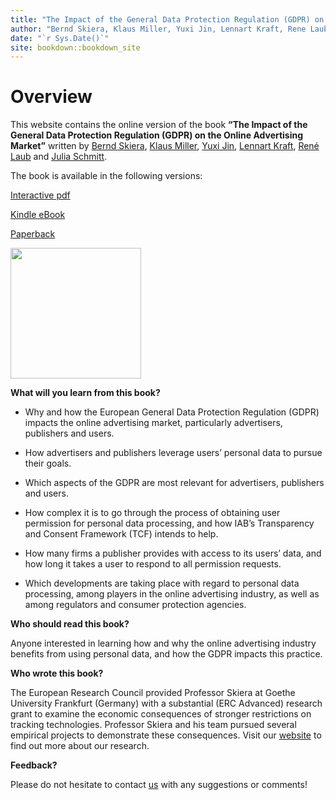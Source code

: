 ```yaml
---
title: "The Impact of the General Data Protection Regulation (GDPR) on the Online Advertising Market"
author: "Bernd Skiera, Klaus Miller, Yuxi Jin, Lennart Kraft, Rene Laub, Julia Schmitt"
date: "`r Sys.Date()`"
site: bookdown::bookdown_site
---
```


# Overview {.unnumbered}


This website contains the online version of the book **"The Impact of the General Data Protection Regulation (GDPR) on the Online Advertising Market"** written by [Bernd Skiera](https://www.marketing.uni-frankfurt.de/professoren/skiera/prof-dr-bernd-skiera.html), [Klaus Miller](https://sites.google.com/view/klausmiller), [Yuxi Jin](https://www.marketing.uni-frankfurt.de/en/professoren/skiera/team/doctoral-students/yuxi-jin.html), [Lennart Kraft](https://lennartkraft.com/), [René Laub](https://www.marketing.uni-frankfurt.de/de/professoren/skiera/team/wissenschaftliche-mitarbeiter/rene-laub.html) and [Julia Schmitt](https://de.linkedin.com/in/julia-schmitt-878853108).


The book is available in the following versions:

[Interactive pdf](https://leanpub.com/gdpr-impact)


[Kindle eBook](https://www.amazon.com/Impact-General-Protection-Regulation-Advertising-ebook/dp/B09S185DRL/ref=tmm_kin_swatch_0?_encoding=UTF8&qid=&sr=)

[Paperback](https://www.amazon.com/Impact-General-Protection-Regulation-Advertising/dp/3982417341/ref=tmm_pap_swatch_0?_encoding=UTF8&qid=&sr=)


![](images/front_cover.jpg){width="209"}

**What will you learn from this book?**

-   Why and how the European General Data Protection Regulation (GDPR) impacts the online advertising market, particularly advertisers, publishers and users.

-   How advertisers and publishers leverage users' personal data to pursue their goals.

-   Which aspects of the GDPR are most relevant for advertisers, publishers and users.

-   How complex it is to go through the process of obtaining user permission for personal data processing, and how IAB's Transparency and Consent Framework (TCF) intends to help.

-   How many firms a publisher provides with access to its users' data, and how long it takes a user to respond to all permission requests.

-   Which developments are taking place with regard to personal data processing, among players in the online advertising industry, as well as among regulators and consumer protection agencies.

**Who should read this book?**

Anyone interested in learning how and why the online advertising industry benefits from using personal data, and how the GDPR impacts this practice.

**Who wrote this book?**

The European Research Council provided Professor Skiera at Goethe University Frankfurt (Germany) with a substantial (ERC Advanced) research grant to examine the economic consequences of stronger restrictions on tracking technologies. Professor Skiera and his team pursued several empirical projects to demonstrate these consequences. Visit our [website](https://www.marketing.uni-frankfurt.de/professoren/skiera/erc-advanced-grant.html) to find out more about our research.

**Feedback?**

Please do not hesitate to contact [us](mailto:skiera@wiwi.uni-frankfurt.de) with any suggestions or comments!

